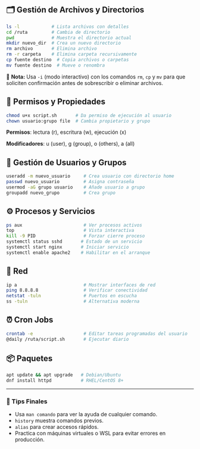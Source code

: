 ## 🗂️ Gestión de Archivos y Directorios

```bash
ls -l            # Lista archivos con detalles
cd /ruta         # Cambia de directorio
pwd              # Muestra el directorio actual
mkdir nuevo_dir  # Crea un nuevo directorio
rm archivo       # Elimina archivo
rm -r carpeta    # Elimina carpeta recursivamente
cp fuente destino  # Copia archivos o carpetas
mv fuente destino  # Mueve o renombra
```

📌 **Nota:** Usa `-i` (modo interactivo) con los comandos `rm`, `cp` y `mv` para que soliciten confirmación antes de sobrescribir o eliminar archivos.

## 🔐 Permisos y Propiedades
```bash
chmod u+x script.sh       # Da permiso de ejecución al usuario
chown usuario:grupo file  # Cambia propietario y grupo
```
**Permisos**: lectura (r), escritura (w), ejecución (x)

**Modificadores**: u (user), g (group), o (others), a (all)

## 👤 Gestión de Usuarios y Grupos
```bash
useradd -m nuevo_usuario     # Crea usuario con directorio home
passwd nuevo_usuario         # Asigna contraseña
usermod -aG grupo usuario    # Añade usuario a grupo
groupadd nuevo_grupo         # Crea grupo
```
## ⚙️ Procesos y Servicios
```bash
ps aux                       # Ver procesos activos
top                          # Vista interactiva
kill -9 PID                  # Forzar cierre proceso
systemctl status sshd       # Estado de un servicio
systemctl start nginx       # Iniciar servicio
systemctl enable apache2    # Habilitar en el arranque
```
## 📡 Red
```bash
ip a                         # Mostrar interfaces de red
ping 8.8.8.8                 # Verificar conectividad
netstat -tuln                # Puertos en escucha
ss -tuln                     # Alternativa moderna
```
## ⏰ Cron Jobs
```bash
crontab -e                   # Editar tareas programadas del usuario
@daily /ruta/script.sh       # Ejecutar diario
```
## 📦 Paquetes
```bash
apt update && apt upgrade   # Debian/Ubuntu
dnf install httpd           # RHEL/CentOS 8+
```
---
### 🧠 Tips Finales
- Usa `man comando` para ver la ayuda de cualquier comando.
- `history` muestra comandos previos.
- `alias` para crear accesos rápidos.
- Practica con máquinas virtuales o WSL para evitar errores en producción.